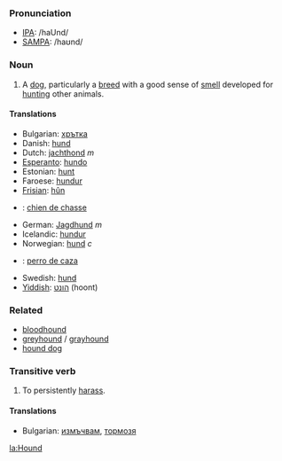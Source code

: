 ===Pronunciation===
*[[w:IPA|IPA]]: /haUnd/
*[[w:SAMPA|SAMPA]]: /haʊnd/
===Noun===

# A [[dog]], particularly a [[breed]] with a good sense of [[smell]] developed for [[hunt]]ing other animals.

====Translations====
*Bulgarian: [[хрътка]]
*Danish: [[hund]]
*Dutch: [[jachthond]] ''m''
*[[Esperanto]]: [[hundo]]
*Estonian: [[hunt]]
*Faroese: [[hundur]]
*[[Frisian]]: [[hûn]]
*{{fr}}: [[chien de chasse]] {{m}}
*German: [[Jagdhund]] ''m''
*Icelandic: [[hundur]]
*Norwegian: [[hund]] ''c''
*{{es}}: [[perro de caza]] {{m}}
*Swedish: [[hund]]
*[[Yiddish]]: [[הונט]] (hoont)

===Related===
*[[bloodhound]]
*[[greyhound]] / [[grayhound]]
*[[hound dog]]

===Transitive verb===

# To persistently [[harass]].

====Translations====

*Bulgarian: [[измъчвам]], [[тормозя]]

[[la:Hound]]
